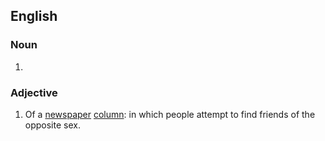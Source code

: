{{also|lonelyhearts}}
==English==

===Noun===
{{head|en|noun form|head=[[lonely]]-[[hearts]]}}

# {{plural of|lonely-heart|lang=en}}

===Adjective===
{{en-adj|-}}

# Of a [[newspaper]] [[column]]: in which people attempt to find friends of the opposite sex.